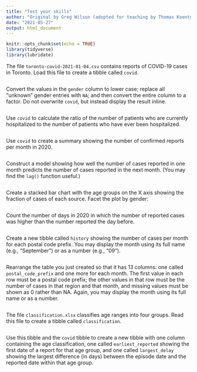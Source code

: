 ```yaml
---
title: "Test your skills"
author: "Original by Greg Wilson (adopted for teaching by Thomas Koentges)"
date: "2021-05-27"
output: html_document
---
```


```r
knitr::opts_chunk$set(echo = TRUE)
library(tidyverse)
library(lubridate)
```

The file `toronto-covid-2021-01-04.csv` contains reports of COVID-19 cases in Toronto.
Load this file to create a tibble called `covid`.

```r

```

Convert the values in the `gender` column to lower case; replace all "unknown" gender entries with `NA`; and then convert the entire column to a factor.
Do not overwrite `covid`, but instead display the result inline.

```r

```

Use `covid` to calculate the ratio of the number of patients who are currently hospitalized to the number of patients who have ever been hospitalized.

```r

```

Use `covid` to create a summary showing the number of confirmed reports per month in 2020.

```r

```

Construct a model showing how well the number of cases reported in one month predicts the number of cases reported in the next month.
(You may find the `lag()` function useful.)

```r

```

Create a stacked bar chart with the age groups on the X axis showing the fraction of cases of each source. Facet the plot by gender:

```r

```


Count the number of days in 2020 in which the number of reported cases was higher than the number reported the day before.

```r

```

Create a new tibble called `history` showing the number of cases per month for each postal code prefix.
You may display the month using its full name (e.g., "September") or as a number (e.g., "09").

```r

```

Rearrange the table you just created so that it has 13 columns: one called `postal_code_prefix` and one more for each month.
The first value in each row must be a postal code prefix;
the other values in that row must be the number of cases in that region and that month,
and missing values must be shown as 0 rather than NA.
Again, you may display the month using its full name or as a number.

```r

```

The file `classification.xlsx` classifies age ranges into four groups.
Read this file to create a tibble called `classification`.

```r

```

Use this tibble and the `covid` tibble to create a new tibble with one column containing the age classification, one called `earliest_reported` showing the first date of a report for that age group, and one called `largest_delay` showing the largest difference (in days) between the episode date and the reported date within that age group.

```r

```
